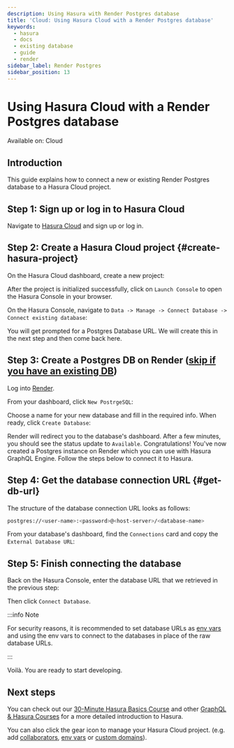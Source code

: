 ```yaml
---
description: Using Hasura with Render Postgres database
title: 'Cloud: Using Hasura Cloud with a Render Postgres database'
keywords:
  - hasura
  - docs
  - existing database
  - guide
  - render
sidebar_label: Render Postgres
sidebar_position: 13
---
```



# Using Hasura Cloud with a Render Postgres database

<div className='badge badge--primary heading-badge'>Available on: Cloud</div>

## Introduction

This guide explains how to connect a new or existing Render Postgres database to a Hasura Cloud project.

## Step 1: Sign up or log in to Hasura Cloud

Navigate to [Hasura Cloud](https://cloud.hasura.io/signup/?pg=docs&plcmt=body&cta=navigate-to-hasura-cloud&tech=default)
and sign up or log in.

## Step 2: Create a Hasura Cloud project {#create-hasura-project}

On the Hasura Cloud dashboard, create a new project:

<Thumbnail src='/img/cloud-dbs/create-hasura-cloud-project.png' alt='Create Hasura Cloud project' />

After the project is initialized successfully, click on `Launch Console` to open the Hasura Console in your browser.

On the Hasura Console, navigate to `Data -> Manage -> Connect Database -> Connect existing database`:

You will get prompted for a Postgres Database URL. We will create this in the next step and then come back here.

<Thumbnail src='/img/cloud-dbs/existing-db-setup.png' alt='Hasura Cloud database setup' width='700px' />

## Step 3: Create a Postgres DB on Render ([skip if you have an existing DB](#get-db-url))

Log into [Render](https://dashboard.render.com/).

From your dashboard, click `New PostrgeSQL`:

<Thumbnail src='/img/cloud-dbs/render/render-new-pg.png' alt='Create a new PG db with Render' width='700px' />

Choose a name for your new database and fill in the required info. When ready, click `Create Database`:

<Thumbnail src='/img/cloud-dbs/render/render-pg-details.png' alt='Fill in the db details' width='700px' />

Render will redirect you to the database's dashboard. After a few minutes, you should see the status update to
`Available`. Congratulations! You've now created a Postgres instance on Render which you can use with Hasura GraphQL
Engine. Follow the steps below to connect it to Hasura.

## Step 4: Get the database connection URL {#get-db-url}

The structure of the database connection URL looks as follows:

```bash
postgres://<user-name>:<password>@<host-server>/<database-name>
```

From your database's dashboard, find the `Connections` card and copy the `External Database URL`:

<Thumbnail
  src='/img/cloud-dbs/render/render-connection-string.png'
  alt='Grab the PG db connection string'
  width='700px'
/>

## Step 5: Finish connecting the database

Back on the Hasura Console, enter the database URL that we retrieved in the previous step:

<Thumbnail
  src='/img/cloud-dbs/render/render-connect-db.png'
  alt='Connect the database on Hasura Console'
  width='700px'
/>

Then click `Connect Database`.

:::info Note

For security reasons, it is recommended to set database URLs as
[env vars](/projects/env-vars.mdx#manage-project-env-vars) and using the env vars to connect to the databases in place
of the raw database URLs.

:::

Voilà. You are ready to start developing.

<Thumbnail src='/img/cloud-dbs/hasura-console.png' alt='Hasura Console' />

## Next steps

You can check out our [30-Minute Hasura Basics Course](https://hasura.io/learn/graphql/hasura/introduction/) and other
[GraphQL & Hasura Courses](https://hasura.io/learn/) for a more detailed introduction to Hasura.

You can also click the gear icon to manage your Hasura Cloud project. (e.g. add
[collaborators](/projects/collaborators.mdx#manage-project-collaborators),
[env vars](/projects/env-vars.mdx#manage-project-env-vars) or
[custom domains](/projects/domains.mdx#manage-project-domains)).

<Thumbnail src='/img/getting-started/project-manage.png' alt='Project actions' width='860px' />
